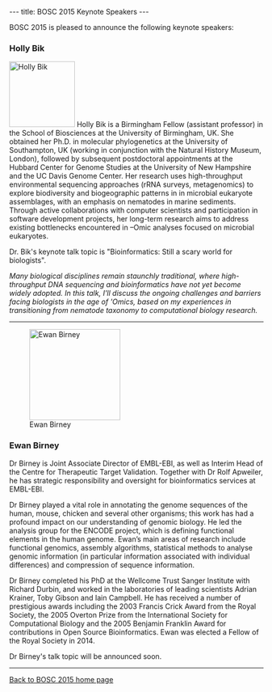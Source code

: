 ---
title: BOSC 2015 Keynote Speakers
---

BOSC 2015 is pleased to announce the following keynote speakers:

=== Holly Bik ===

[[Image:HollyBik.png|130px|left|Holly Bik]]
Holly Bik is a Birmingham Fellow (assistant professor) in the School of Biosciences at the University of Birmingham, UK. She obtained her Ph.D. in molecular phylogenetics at the University of Southampton, UK (working in conjunction with the Natural History Museum, London), followed by subsequent postdoctoral appointments at the Hubbard Center for Genome Studies at the University of New Hampshire and the UC Davis Genome Center. Her research uses high-throughput environmental sequencing approaches (rRNA surveys, metagenomics) to explore biodiversity and biogeographic patterns in in microbial eukaryote assemblages, with an emphasis on nematodes in marine sediments. Through active collaborations with computer scientists and participation in software development projects, her long-term research aims to address existing bottlenecks encountered in –Omic analyses focused on microbial eukaryotes.

Dr. Bik's keynote talk topic is "Bioinformatics: Still a scary world for biologists".

''Many biological disciplines remain staunchly traditional, where high-throughput DNA sequencing and bioinformatics have not yet become widely adopted. In this talk, I'll discuss the ongoing challenges and barriers facing biologists in the age of 'Omics, based on my experiences in transitioning from nematode taxonomy to computational biology research.''

----

[[Image:EwanBirney.png|180px|right|Ewan Birney]]

=== Ewan Birney ===

Dr Birney is Joint Associate Director of EMBL-EBI, as well as Interim Head of the Centre for Therapeutic Target Validation. Together with Dr Rolf Apweiler, he has strategic responsibility and oversight for bioinformatics services at EMBL-EBI.

Dr Birney played a vital role in annotating the genome sequences of the human, mouse, chicken and several other organisms; this work has had a profound impact on our understanding of genomic biology. He led the analysis group for the ENCODE project, which is defining functional elements in the human genome. Ewan’s main areas of research include functional genomics, assembly algorithms, statistical methods to analyse genomic information (in particular information associated with individual differences) and compression of sequence information.

Dr Birney completed his PhD at the Wellcome Trust Sanger Institute with Richard Durbin, and worked in the laboratories of leading scientists Adrian Krainer, Toby Gibson and Iain Campbell. He has received a number of prestigious awards including the 2003 Francis Crick Award from the Royal Society, the 2005 Overton Prize from the International Society for Computational Biology and the 2005 Benjamin Franklin Award for contributions in Open Source Bioinformatics. Ewan was elected a Fellow of the Royal Society in 2014.

Dr Birney's talk topic will be announced soon.

----
[[BOSC_2015|Back to BOSC 2015 home page]]
